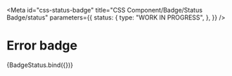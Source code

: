 <!-- @license CC0-1.0 -->


<Meta
  id="css-status-badge"
  title="CSS Component/Badge/Status Badge/status"
  parameters={{
    status: {
      type: "WORK IN PROGRESS",
    },
  }}
/>

# Error badge

<Canvas>
  <Story
    name="error"
    args={{
      status: "error",
      textContent: "error",
    }}
  >
    {BadgeStatus.bind({})}
  </Story>
</Canvas>
